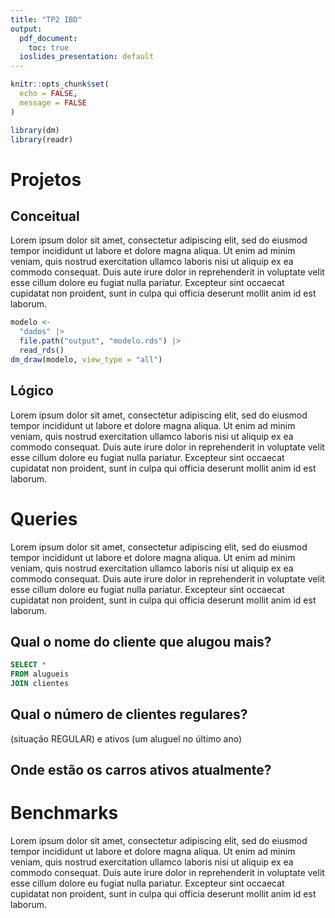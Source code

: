 ```yaml
---
title: "TP2 IBD"
output: 
  pdf_document: 
    toc: true
  ioslides_presentation: default
---
```


```r
knitr::opts_chunk$set(
  echo = FALSE,
  message = FALSE
)
```

```r
library(dm)
library(readr)
```

# Projetos

## Conceitual

Lorem ipsum dolor sit amet, consectetur adipiscing elit, sed do eiusmod tempor incididunt ut labore et dolore magna aliqua. Ut enim ad minim veniam, quis nostrud exercitation ullamco laboris nisi ut aliquip ex ea commodo consequat. Duis aute irure dolor in reprehenderit in voluptate velit esse cillum dolore eu fugiat nulla pariatur. Excepteur sint occaecat cupidatat non proident, sunt in culpa qui officia deserunt mollit anim id est laborum.

```r
modelo <- 
  "dados" |> 
  file.path("output", "modelo.rds") |> 
  read_rds()
dm_draw(modelo, view_type = "all")
```

## Lógico

Lorem ipsum dolor sit amet, consectetur adipiscing elit, sed do eiusmod tempor incididunt ut labore et dolore magna aliqua. Ut enim ad minim veniam, quis nostrud exercitation ullamco laboris nisi ut aliquip ex ea commodo consequat. Duis aute irure dolor in reprehenderit in voluptate velit esse cillum dolore eu fugiat nulla pariatur. Excepteur sint occaecat cupidatat non proident, sunt in culpa qui officia deserunt mollit anim id est laborum.

# Queries

Lorem ipsum dolor sit amet, consectetur adipiscing elit, sed do eiusmod tempor incididunt ut labore et dolore magna aliqua. Ut enim ad minim veniam, quis nostrud exercitation ullamco laboris nisi ut aliquip ex ea commodo consequat. Duis aute irure dolor in reprehenderit in voluptate velit esse cillum dolore eu fugiat nulla pariatur. Excepteur sint occaecat cupidatat non proident, sunt in culpa qui officia deserunt mollit anim id est laborum.

## Qual o nome do cliente que alugou mais?

```sql
SELECT *
FROM alugueis
JOIN clientes
```

## Qual o número de clientes regulares?

(situação REGULAR) e ativos (um aluguel no último ano)

## Onde estão os carros ativos atualmente?

# Benchmarks

Lorem ipsum dolor sit amet, consectetur adipiscing elit, sed do eiusmod tempor incididunt ut labore et dolore magna aliqua. Ut enim ad minim veniam, quis nostrud exercitation ullamco laboris nisi ut aliquip ex ea commodo consequat. Duis aute irure dolor in reprehenderit in voluptate velit esse cillum dolore eu fugiat nulla pariatur. Excepteur sint occaecat cupidatat non proident, sunt in culpa qui officia deserunt mollit anim id est laborum.
